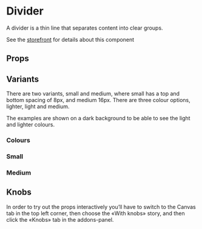 
# Divider

<Typography variant="ingress">A divider is a thin line that separates content into clear groups.</Typography>

See the [storefront](https://eds.equinor.com/components/divider/) for details about this component

<Preview>
  <Story id="components-divider--default" />
</Preview>

## Props

<Props of={Divider} /> 

## Variants

There are two variants, small and medium, where small has a top and bottom spacing of 8px, and medium 16px. There are three colour options, lighter, light and medium.

The examples are shown on a dark background to be able to see the light and lighter colours.

### Colours

<ColorPalette>
  <ColorItem title="lighter" colors={[tokens.colors.ui.background__default.hex]} />
  <ColorItem title="light" colors={[tokens.colors.ui.background__light.hex]} />
  <ColorItem title="medium" colors={[tokens.colors.ui.background__medium.hex]} />
</ColorPalette>


### Small

<Preview withSource="open">
  <Story id="components-divider--small" />
</Preview>


### Medium

<Preview withSource="open">
  <Story id="components-divider--medium" />
</Preview>

## Knobs

In order to try out the props interactively you’ll have to switch to the Canvas tab in the top left corner, then choose the «With knobs» story, and then click the «Knobs» tab in the addons-panel.
